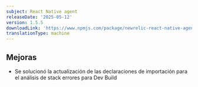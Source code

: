 ```yaml
---
subject: React Native agent
releaseDate: '2025-05-12'
version: 1.5.5
downloadLink: 'https://www.npmjs.com/package/newrelic-react-native-agent/v/1.5.5'
translationType: machine
---
```


## Mejoras

* Se solucionó la actualización de las declaraciones de importación para el análisis de stack errores para Dev Build